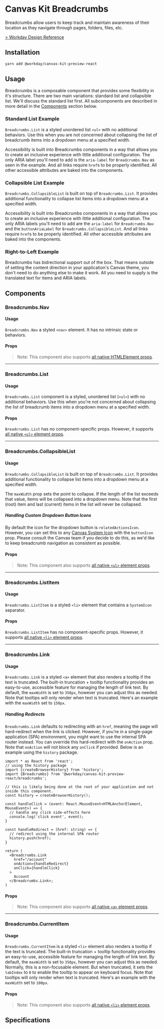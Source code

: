 

<Meta title="Preview/Breadcrumbs/React" component={Breadcrumbs} />

# Canvas Kit Breadcrumbs

Breadcrumbs allow users to keep track and maintain awareness of their location as they navigate
through pages, folders, files, etc.

[> Workday Design Reference](https://design.workday.com/components/navigation/breadcrumbs)

## Installation

```sh
yarn add @workday/canvas-kit-preview-react
```

## Usage

Breadcrumbs is a composable component that provides some flexibility in it's structure. There are
two main variations: standard list and collapsible list. We'll discuss the standard list first. All
subcomponents are described in more detail in the [Components](#components) section below.

### Standard List Example

`Breadcrumbs.List` is a styled unordered list `<ul>` with no additional behaviors. Use this when you
are not concerned about collapsing the list of breadcrumb items into a dropdown menu at a specified
width.

Accessibility is built into Breadcrumbs components in a way that allows you to create an inclusive
experience with little additional configuration. The only ARIA label you'll need to add is the
`aria-label` for `Breadcrumbs.Nav` as seen in the example. And all links require `href`s to be
properly identified. All other accessible attributes are baked into the components.

<ExampleCodeBlock code={StandardList} />

### Collapsible List Example

`Breadcrumbs.CollapsibleList` is built on top of `Breadcrumbs.List`. It provides additional
functionality to collapse list items into a dropdown menu at a specified width.

Accessibility is built into Breadcrumbs components in a way that allows you to create an inclusive
experience with little additional configuration. The only ARIA labels you'll need to add are the
`aria-label` for `Breadcrumbs.Nav` and the `buttonAriaLabel` for `Breadcrumbs.CollapsibleList`. And
all links require `href`s to be properly identified. All other accessible attributes are baked into
the components.

<ExampleCodeBlock code={CollapsibleList} />

### Right-to-Left Example

Breadcrumbs has bidrectional support out of the box. That means outside of setting the content
direction in your application's Canvas theme, you don't need to do anything else to make it work.
All you need to supply is the translated text for items and ARIA labels.

<ExampleCodeBlock code={RTLCollapsibleList} />

## Components

### Breadcrumbs.Nav

#### Usage

`Breadcrumbs.Nav` a styled `<nav>` element. It has no intrinsic state or behaviors.

#### Props

<ArgsTable of={Breadcrumbs.Nav} />

> Note: This component also supports
> [all native HTMLElement props](https://developer.mozilla.org/en-US/docs/Web/HTML/Global_attributes).

---

### Breadcrumbs.List

#### Usage

`Breadcrumbs.List` component is a styled, unordered list (`<ul>`) with no additional behaviors. Use
this when you're not concerned about collapsing the list of breadcrumb items into a dropdown menu at
a specified width.

#### Props

`Breadcrumbs.List` has no component-specific props. However, it supports
[all native `<ul>` element props](https://developer.mozilla.org/en-US/docs/Web/HTML/Element/ul#Attributes).

---

### Breadcrumbs.CollapsibleList

#### Usage

`Breadcrumbs.CollapsibleList` is built on top of `Breadcrumbs.List`. It provides additional
functionality to collapse list items into a dropdown menu at a specified width.

The `maxWidth` prop sets the point to collapse. If the length of the list exceeds that value, items
will be collapsed into a dropdown menu. Note that the first (root) item and last (current) items in
the list will never be collapsed.

##### Handling Custom Dropdown Button Icons

By default the icon for the dropdown button is `relatedActionsIcon`. However, you can set this to
any [Canvas System Icon](https://design.workday.com/tokens/assets/icons/system-icons) with the
`buttonIcon` prop. Please consult the Canvas team if you decide to do this, as we'd like to keep
breadcrumb navigation as consistent as possible.

#### Props

<ArgsTable of={Breadcrumbs.CollapsibleList} />

> Note: This component also supports
> [all native `<ul>` element props](https://developer.mozilla.org/en-US/docs/Web/HTML/Element/ul#Attributes).

---

### Breadcrumbs.ListItem

#### Usage

`Breadcrumbs.ListItem` is a styled `<li>` element that contains a `SystemIcon` separator.

#### Props

`Breadcrumbs.ListItem` has no component-specific props. However, it supports
[all native `<li>` element props](https://developer.mozilla.org/en-US/docs/Web/HTML/Element/li#Attributes).

---

### Breadcrumbs.Link

#### Usage

`Breadcrumbs.Link` is a styled `<a>` element that also renders a tooltip if the text is truncated.
The built-in truncation + tooltip functionality provides an easy-to-use, accessible feature for
managing the length of link text. By default, the `maxWidth` is set to `350px`, however you can
adjust this as needed. Note that tooltips will only render when text is truncated. Here's an example
with the `maxWidth` set to `150px`.

<ExampleCodeBlock code={LinkTruncation} />

##### Handling Redirects

`Breadcrumbs.Link` defaults to redirecting with an `href`, meaning the page will hard-redirect when
the link is clicked. However, if you're in a single-page application (SPA) environment, you might
want to use the internal SPA router instead. You can override this hard-redirect with the `onAction`
prop. Note that `onAction` will not block any `onClick` if provided. Below is an example using the
`history` package.

```tsx
import * as React from 'react';
// using the history package
import {createBrowserHistory} from 'history';
import {Breadcrumbs} from '@workday/canvas-kit-preview-react/breadcrumbs';

// this is likely being done at the root of your application and not inside this component.
const history = createBrowserHistory();

const handleClick = (event: React.MouseEvent<HTMLAnchorElement, MouseEvent>) => {
  // handle any click side-effects here
  console.log('click event', event);
}

const handleRedirect = (href: string) => {
  // redirect using the internal SPA router
  history.push(href);
}

return (
  <Breadcrumbs.Link
    href="/account"
    onAction={handleRedirect}
    onClick={handleClick}
  >
    Account
  </Breadcrumbs.Link>;
)
```

#### Props

<ArgsTable of={Breadcrumbs.Link} />

> Note: This component also supports
> [all native `<a>` element props](https://developer.mozilla.org/en-US/docs/Web/HTML/Element/a#Attributes).

---

### Breadcrumbs.CurrentItem

#### Usage

`Breadcrumbs.CurrentItem` is a styled `<li>` element also renders a tooltip if the text is
truncated. The built-in truncation + tooltip functionality provides an easy-to-use, accessible
feature for managing the length of link text. By default, the `maxWidth` is set to `350px`, however
you can adjust this as needed. Normally, this is a non-focusable element. But when truncated, it
sets the `tabIndex` to `0` to enable the tooltip to appear on keyboard focus. Note that tooltips
will only render when text is truncated. Here's an example with the `maxWidth` set to `100px`.

<ExampleCodeBlock code={CurrentItemTruncation} />

#### Props

<ArgsTable of={Breadcrumbs.CurrentItem} />

> Note: This component also supports
> [all native `<li>` element props](https://developer.mozilla.org/en-US/docs/Web/HTML/Element/li#Attributes).

## Specifications

<Specifications file="Breadcrumbs.spec.ts" name="Breadcrumbs" />
